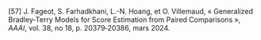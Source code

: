 \[57\]		J. Fageot, S. Farhadkhani, L.-N. Hoang, et O. Villemaud, « Generalized Bradley-Terry Models for Score Estimation from Paired Comparisons », *AAAI*, vol. 38, no 18, p. 20379‑20386, mars 2024\.